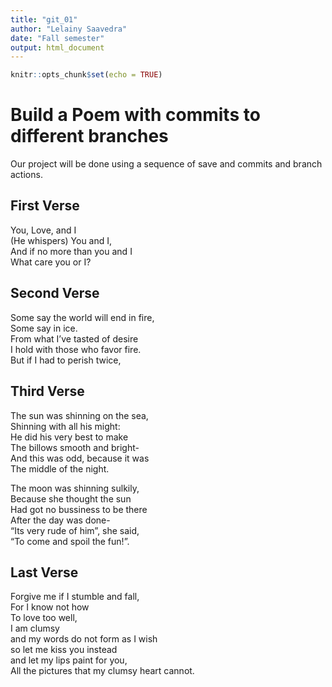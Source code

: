 ```yaml
---
title: "git_01"
author: "Lelainy Saavedra"
date: "Fall semester"
output: html_document
---
```


```r
knitr::opts_chunk$set(echo = TRUE)
```
# Build a Poem with commits to different branches
Our project will be done using a sequence of save and commits and branch actions.
<!-- Do not modify or change any text in "!--" bracketed areas such as this --- these are instructions to
you, if you change any of this the git program will notice it and compromise your git merging strategy !-->

## First Verse 
<!--Put the first five lines of a poem by Lewis Carrol in this section!-->You, Love, and I  
(He whispers) You and I,  
And if no more than you and I  
What care you or I?  


## Second Verse
<!--Put the first five lines of a poem by Robert Frost here!-->
Some say the world will end in fire,  
Some say in ice.  
From what I've tasted of desire  
I hold with those who favor fire.  
But if I had to perish twice,  
 


## Third Verse
<!--Put the first two verses of The Walrus and the Carpenter here!-->
The sun was shinning on the sea,  
Shinning with all his might:  
He did his very best to make  
The billows smooth and bright-  
And this was odd, because it was  
The middle of the night.  

The moon was shinning sulkily,  
Because she thought the sun  
Had got no bussiness to be there  
After the day was done-  
"Its very rude of him", she said,  
"To come and spoil the fun!".  

## Last Verse
<!--Put a short poem of your choice 8-20 lines,here!-->
Forgive me if I stumble and fall,  
For I know not how  
To love too well,  
I am clumsy  
and my words do not form as I wish  
so let me kiss you instead  
and let my lips paint for you,  
All the pictures that my clumsy heart cannot.  

